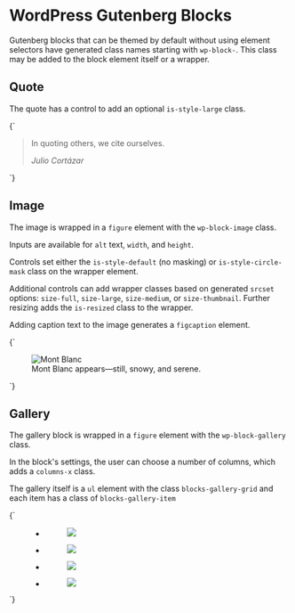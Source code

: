 
<Meta title="Third-Party/Gutenberg" />

# WordPress Gutenberg Blocks

Gutenberg blocks that can be themed by default without using element selectors
have generated class names starting with `wp-block-`. This class may be added
to the block element itself or a wrapper.

## Quote

The quote has a control to add an optional `is-style-large` class.

<Preview>
  <Story name="core/quote" height="100px">
    {`<blockquote class="wp-block-quote is-style-large">
      <p>In quoting others, we cite ourselves.</p><cite>Julio Cortázar</cite>
    </blockquote>`}
  </Story>
</Preview>

## Image

The image is wrapped in a `figure` element with the `wp-block-image` class.

Inputs are available for `alt` text, `width`, and `height`.

Controls set either the `is-style-default` (no masking) or `is-style-circle-mask`
class on the wrapper element.

Additional controls can add wrapper classes based on generated `srcset` options:
`size-full`, `size-large`, `size-medium`, or `size-thumbnail`. Further resizing
adds the `is-resized` class to the wrapper.

Adding caption text to the image generates a `figcaption` element.

<Preview>
  <Story name="core/image" height="500px">
    {`<figure class="wp-block-image size-large is-style-default">
        <img
          src="https://s.w.org/images/core/5.3/MtBlanc1.jpg"
          alt="Mont Blanc"
          class="wp-image-130"
          srcset="
            https://s.w.org/images/core/5.3/MtBlanc1.jpg         500w,
            https://s.w.org/images/core/5.3/MtBlanc1-300x225.jpg 300w
          "
          sizes="(max-width: 500px) 100vw, 500px"
        />
        <figcaption>Mont Blanc appears—still, snowy, and serene.</figcaption>
      </figure>`}
  </Story>
</Preview>

## Gallery

The gallery block is wrapped in a `figure` element with the `wp-block-gallery` class.

In the block's settings, the user can choose a number of columns, which adds a `columns-x` class.

The gallery itself is a `ul` element with the class `blocks-gallery-grid` and each
item has a class of `blocks-gallery-item`

<Preview>
  <Story name="core/gallery" height="500px">
    {`<figure class="wp-block-gallery columns-2 is-cropped">
      <ul class="blocks-gallery-grid">
        <li class="blocks-gallery-item">
          <figure><img src="https://s.w.org/images/core/5.3/Glacial_lakes%2C_Bhutan.jpg" /></figure>
        </li>
        <li class="blocks-gallery-item">
          <figure><img src="https://s.w.org/images/core/5.3/Sediment_off_the_Yucatan_Peninsula.jpg" /></figure>
        </li>
        <li class="blocks-gallery-item">
          <figure><img src="https://s.w.org/images/core/5.3/Biologia_Centrali-Americana_-_Cantorchilus_semibadius_1902.jpg" /></figure>
        </li>
        <li class="blocks-gallery-item">
          <figure><img src="https://s.w.org/images/core/5.3/Windbuchencom.jpg" /></figure>
        </li>
      </ul>
    </figure>`}
  </Story>
</Preview>




